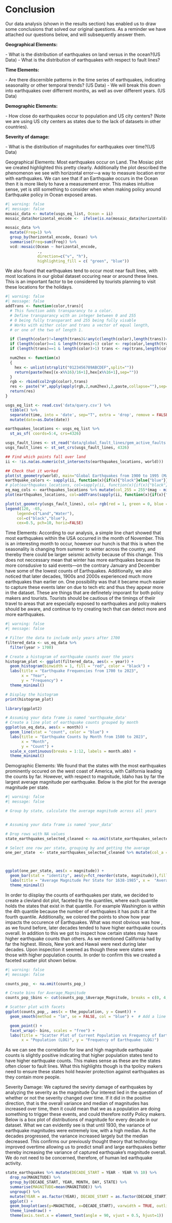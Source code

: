 # Conclusion
Our data analysis (shown in the results section) has enabled us to draw some conclusions that solved our original questions. 
As a reminder we have attached our questions below, and will subsequently answer them. 


**Geographical Elements:**

\- What is the distribution of earthquakes on land versus in the ocean?(US Data)
\- What is the distribution of earthquakes with respect to fault lines?

**Time Elements:**

\- Are there discernible patterns in the time series of earthquakes, indicating seasonality or other temporal trends? (US Data)
\- We will break this down into earthquakes over differrent months, as well as over different years. (US Data)

**Demographic Elements:**

\- How close do earthquakes occur to population and US city centers?
(Note we are using US city centers as states due to the lack of datasets in other countries).

**Severity of damage:**

\- What is the distribution of magnitudes for earthquakes over time?(US Data)


Geographical Elements:
Most earthquakes occur on Land. The Mosiac plot we created highlighted this pretty clearly. Additionally the plot described the phenomenon we see with horizontal error—a way to measure location error with earthquakes. We can see that if an Earthquake occurs in the Ocean then it is more likely to have a measurement error. This makes intuitive sense, yet is still something to consider when when making policy around Earthquake policy in Ocean exposed areas.  
```r

#| warning: false
#| message: false
mosaic_data <- mutate(usgs_eq_list, Ocean = ii)
mosaic_data$horizontal_encode <-  ifelse(is.na(mosaic_data$horizontalError), '0', 'More than 0')

mosaic_data %>% 
  mutate(Freq=1) %>% 
  group_by(horizontal_encode, Ocean) %>% 
  summarise(Freq=sum(Freq)) %>% 
  vcd::mosaic(Ocean ~ horizontal_encode, 
              ., 
              direction=c("v", "h"), 
              highlighting_fill = c( "green", "blue"))
```

We also found that earthquakes tend to occur most near fault lines, with most locations in our global dataset occuring near or around these lines. This is an important factor to be considered by tourists planning to visit these locations for the holidays. 

```r
#| warning: false
#| message: false
addTrans <- function(color,trans){
  # This function adds transparancy to a color.
  # Define transparancy with an integer between 0 and 255
  # 0 being fully transparant and 255 being fully visable
  # Works with either color and trans a vector of equal length,
  # or one of the two of length 1.

  if (length(color)!=length(trans)&!any(c(length(color),length(trans))==1)) stop("Vector lengths not correct")
  if (length(color)==1 & length(trans)>1) color <- rep(color,length(trans))
  if (length(trans)==1 & length(color)>1) trans <- rep(trans,length(color))

  num2hex <- function(x)
  {
    hex <- unlist(strsplit("0123456789ABCDEF",split=""))
    return(paste(hex[(x-x%%16)/16+1],hex[x%%16+1],sep=""))
  }
  rgb <- rbind(col2rgb(color),trans)
  res <- paste("#",apply(apply(rgb,2,num2hex),2,paste,collapse=""),sep="")
  return(res)
}

usgs_eq_list <- read.csv('data/query.csv') %>%
  tibble() %>%
  separate(time, into = 'date', sep="T", extra = 'drop', remove = FALSE) %>%
  mutate(date=as.Date(date))

earthquakes_locations <- usgs_eq_list %>%
  st_as_sf( coords=5:4, crs=4326)

usgs_fault_lines <- st_read("data/global_fault_lines/gem_active_faults.shp", quiet=TRUE)
usgs_fault_lines <- st_set_crs(usgs_fault_lines, 4326)

## Find which points fall over land
ii <- !is.na(as.numeric(st_intersects(earthquakes_locations, world)))

## Check that it worked
plot(st_geometry(world), main="Global Earthquakes from 1900 to 1995 (Magnitude 4+)")
earthquake_colors <- sapply(ii, function(x){if(x){"black"}else{"blue"}})
# plot(earthquakes_locations, col=sapply(ii, function(x){if(x){"black"}else{"blue"}}), alpha=0.2, pch=16, add=TRUE, cex=0.5)
eq_mag_cols <- earthquakes_locations %>% mutate(col_255 = 255*(mag - min(mag))/diff(range(mag)) ) %>% pull(col_255)
plot(earthquakes_locations, col=addTrans(sapply(ii, function(x){if(x){"black"}else{"blue"}}), eq_mag_cols), pch=16, add=TRUE, cex=0.5)

plot(st_geometry(usgs_fault_lines), col= rgb(red = 1, green = 0, blue = 0, alpha = 0.5), add=TRUE)
legend(120, -65,
     legend=c("Land","Water"),
     col=c("black","blue"),
     cex=0.5, pch=10, horiz=FALSE)
```



Time Elements:
According to our analysis, a simple line chart showed that most earthquakes within the USA occurred in the month of November. This is an interesting month to occur, however our hunch is that this is when the seasonality is changing from summer to winter across the country, and thereby there could be larger seismic activity because of this change. This does not neccessary mean that winter has more earthquakes because its more consdusive to said events—on the contrary January and December have some of the lowest counts of Earthquakes. Additionally, we also noticed that later decades, 1900s and 2000s experienced much more earthquakes than earlier on. One possibility was that it became much easier to capture these events later on due to tech etc and thus they appear more in the dataset. These are things that are definetely imporant for both policy makers and tourists. Tourists should be cautious of the timings of theiir travel to areas that are especially exposed to earthquakes and polcy makers should be aware, and continue to try creating tech that can detect more and more earthquakes.  


```r
#| warning: false
#| message: false

# Filter the data to include only years after 1700
filtered_data <- us_eq_data %>%
  filter(year > 1700)

# Create a histogram of earthquake counts over the years
histogram_plot <- ggplot(filtered_data, aes(x = year)) +
  geom_histogram(binwidth = 1, fill = "red", color = "black") +
  labs(title = "Earthquake Frequencies from 1700 to 2023",
       x = "Year",
       y = "Frequency") +
  theme_minimal()

# Display the histogram
print(histogram_plot)

```

```r
library(ggplot2)

# Assuming your data frame is named 'earthquake_data'
# Create a line plot of earthquake counts grouped by month
ggplot(us_eq_data, aes(x = month)) +
  geom_line(stat = "count", color = "blue") +
  labs(title = "Earthquake Counts by Month from 1500 to 2023",
       x = "Month",
       y = "Count") +
  scale_x_continuous(breaks = 1:12, labels = month.abb) +
  theme_minimal()

```


Demographic Elements: 
We found that the states with the most earthquakes prominently occured on the west coast of America, with California leading the counts by far. However, with respect to magnitude, Idaho has by far the largest average magnitude per earthquake. Below is the plot for the average magnitude per state. 


```r

#| warning: false
#| message: false

# Group by state, calculate the average magnitude across all years


# Assuming your data frame is named 'your_data'

# Drop rows with NA values
state_earthquakes_selected_cleaned <- na.omit(state_earthquakes_selected)

# Select one row per state, grouping by and getting the average
one_per_state  <- state_earthquakes_selected_cleaned %>% mutate(col_a = 1) %>% select(state = NAME, magnitude=MAGNITUDE) %>% group_by(state) %>% summarise(magnitude=mean(magnitude))



ggplot(one_per_state, aes(x = magnitude)) +
  geom_bar(stat = "identity", aes(y=fct_reorder(state, magnitude)),fill = "skyblue") +
  labs(title = "Average Magnitude Per State for 1638-1985", x =  "Average Magnitude", y = "State") +
  theme_minimal()

```

In order to diisplay the counts of earthquakes per state, we decided to create a clevland dot plot, faceted by the quantiles, where each quantile holds the states that exist in that quantile. For example Washington is within the 4th quantile because the number of earthquakes it has puts it at the fourth quantile. Additionally, we colored the points to show how year impacts the occurence of Earthquakes. What was most  obvious was how , as we found before, later decades tended to have higher earthquake counts overall. In addition to this we got to inspect how certain states may have higher earthquake counts than others. As we mentioned California had by far the highest. Illinois, New york and Hawaii were next during later decades. Upon inspection it seemed as though these were states were those with higher population counts. In order to confirm this we created a faceted scatter plot shown below. 


```r

#| warning: false
#| message: false

counts_pop_ <- na.omit(counts_pop_)

# Create bins for Average_Magnitude
counts_pop_$bins <- cut(counts_pop_$Average_Magnitude, breaks = c(0, 4, 11), labels = c("0-4", "5-11"))

# Scatter plot with facets
ggplot(counts_pop_, aes(x = the_population, y = Count)) +
  geom_smooth(method = "lm", se = FALSE, col = "blue") +  # Add a line of best fit

  geom_point() +
  facet_wrap(~ bins, scales = "free") +
  labs(title = "Scatter Plot of Current Population vs Frequency of Earthquakes with Binned Average Magnitude for 1638-1985",
       x = "Population (LOG)", y = "Frequency of Earthquake (LOG)")

```

As we can see the correlation for low and high magnitude earthquake counts is slightly positive indicating that higher population states tend to have higher earthquake counts. This makes sense as these are the states often closer to fault lines. What this highlights though is tha tpolicy makers need to ensure these states hold heavier protection against earthquakes as they contain more people. 

Severity Damage:
We captured the sevirty damage of earthquakes by analyzing the severity as the magnitude Our interest lied in the question of whether or not the severity changed over time. If it did in the positive direction, that is the overall variance and median of magnitudes has increased over time, then it could mean that we as a population are doing something to trigger these events, and could therefore notify Policy makers. Below is a box plot of distributions of magnitude for every decade in our dataset. What we can evidently see is that until 1930, the variance of earthquake magnitudes were extremely low, with a high median. As the decades progressed, the variance increased largely but the median decreased. This confirms our previously thought theory that technology improved overtime allowing us to predict small and large earthquakes better thereby increasing the variance of captured earthquake's magnitude overall. We do not need to be concerned, therefore, of human led earthquake activity. 

```r
state_earthquakes %>% mutate(DECADE_START = YEAR - YEAR %% 10) %>% 
  drop_na(MAGNITUDE) %>% 
  group_by(DECADE_START, YEAR, MONTH, DAY, STATE) %>% 
  summarise(MAGNITUDE=mean(MAGNITUDE)) %>% 
  ungroup() %>% 
  mutate(YEAR = as.factor(YEAR), DECADE_START = as.factor(DECADE_START)) %>% 
  ggplot() + 
  geom_boxplot(aes(y=MAGNITUDE, x=DECADE_START), varwidth = TRUE, outlier.size = 0.1, fill="red", alpha=0.5) + 
  theme_linedraw() + 
  theme(axis.text.x = element_text(angle = 90, vjust = 0.5, hjust=1))

```



